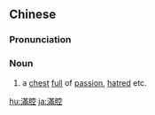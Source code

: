 {{also|满腔}}
==Chinese==
{{zh-forms|s=满腔}}

===Pronunciation===
{{zh-pron
|m=mǎnqiāng
|cat=n
}}

===Noun===
{{zh-noun}}

# {{lb|zh|Intermediate Mandarin}} a [[chest]] [[full]] of [[passion]], [[hatred]] etc.

[[hu:滿腔]]
[[ja:滿腔]]
